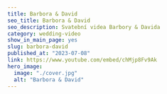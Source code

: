 ---
title: Barbora & David
seo_title: Barbora & David
seo_description: Svatební videa Barbory & Davida
category: wedding-video
show_in_main_page: yes
slug: barbora-david
published_at: "2023-07-08"
link: https://www.youtube.com/embed/chMjp8Fv9Ak
hero_image:
  image: "./cover.jpg"
  alt: "Barbora & David"
---
